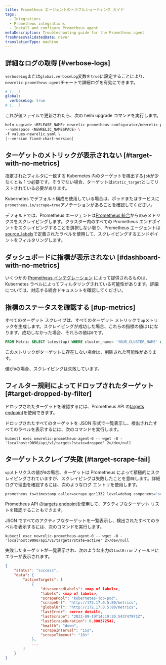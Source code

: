 ```yaml
---
title: Prometheus エージェントのトラブルシューティング ガイド
tags:
  - Integrations
  - Prometheus integrations
  - Install and configure Prometheus agent
metaDescription: Troubleshooting guide for the Prometheus agent
freshnessValidatedDate: never
translationType: machine
---
```


## 詳細なログの取得 [#verbose-logs]

`verboseLog`または`global.verboseLog`変数を`true`に設定することにより、 `newrelic-prometheus-agent`チャートで詳細ログを有効にできます。

```yaml
# (...)
global:
  verboseLog: true
# (...)
```

これが値ファイルで更新されたら、次の helm upgrade コマンドを実行します。

```bash
helm upgrade <RELEASE_NAME> newrelic-prometheus-configurator/newrelic-prometheus-agent \
--namespace <NEWRELIC_NAMESPACE> \
-f values-newrelic.yaml \
[--version fixed-chart-version]
```

## ターゲットのメトリックが表示されない [#target-with-no-metrics]

指定されたフィルタに一致する Kubernetes 内のターゲットを検出する`job`が少なくとも 1 つ必要です。そうでない場合、ターゲットは`static_target`としてリストされている必要があります。

Kubernetes でデフォルト構成を使用している場合は、ポッドまたはサービスに`prometheus.io/scrape=true`アノテーションがあることを確認してください。

デフォルトでは、Prometheus エージェントは[Prometheus 統合](/docs/infrastructure/prometheus-integrations/integrations-list/integrations-list-intro)からのみメトリクスをスクレイピングします。クラスター内のすべての Prometheus エンドポイントをスクレイピングすることを選択しない限り、Prometheus エージェントは[source_labels](https://github.com/newrelic/newrelic-prometheus-configurator/blob/main/charts/newrelic-prometheus-agent/values.yaml)で定義されたラベルを使用して、スクレイピングするエンドポイントをフィルタリングします。

## ダッシュボードに指標が表示されない [#dashboard-with-no-metrics]

いくつかの <InlinePopover type="dashboards"/>[Prometheus インテグレーション](/docs/infrastructure/prometheus-integrations/integrations-list/integrations-list-intro) によって提供されるものは、Kubernetes ラベルによってフィルタリングされている可能性があります。詳細については、対応する統合ドキュメントを確認してください。

## 指標のステータスを確認する [#up-metrics]

すべてのターゲット スクレイプは、すべてのターゲット メトリックで`up`メトリックを生成します。スクレイピングが成功した場合、これらの指標の値は`1`になります。成功しなかった場合、それらの値は`0`です。

```SQL
FROM Metric SELECT latest(up) WHERE cluster_name= 'YOUR_CLUSTER_NAME' AND pod = 'TARGET_POD_NAME' TIMESERIES
```

このメトリックがターゲットに存在しない場合は、削除された可能性があります。

値が`0`の場合、スクレイピングは失敗しています。

## フィルター規則によってドロップされたターゲット [#target-dropped-by-filter]

ドロップされたターゲットを確認するには、Prometheus API の[targets endpoint](https://prometheus.io/docs/prometheus/latest/querying/api/#targets)を使用できます。

ドロップされたすべてのターゲットを JSON 形式で一覧表示し、検出されたすべてのラベルを表示するには、次のコマンドを実行します。

```shell
kubectl exec newrelic-prometheus-agent-0 -- wget -O - 'localhost:9090/api/v1/targets?state=dropped' 2>/dev/null
```

## ターゲットスクレイプ失敗 [#target-scrape-fail]

`up`メトリクスの値が`0`の場合、ターゲットは Prometheus によって積極的にスクレイピングされていますが、スクレイピングは失敗したことを意味します。詳細ログで理由を確認するには、次のようなログ エントリを使用します。

```bash
prometheus ts=timestamp caller=scrape.go:1332 level=debug component="scrape manager" scrape_pool=kubernetes-job-pod target=http://1.2.3.4:80/metrics msg="<error>" err="<error detail>"
```

Prometheus API の[targets endpoint](https://prometheus.io/docs/prometheus/latest/querying/api/#targets)を使用して、アクティブなターゲット リストを確認することもできます。

JSON ですべてのアクティブなターゲットを一覧表示し、検出されたすべてのラベルを表示するには、次のコマンドを実行します。

```shell
kubectl exec newrelic-prometheus-agent-0 -- wget -O - 'localhost:9090/api/v1/targets?state=active' 2>/dev/null
```

失敗したターゲットが一覧表示され、次のような出力の`lastError`フィールドにエラーが表示されます。

```json
{
    "status": "success",
    "data": {
        "activeTargets": [
            {
                "discoveredLabels": <map of labels>,
                "labels": <map of labels>,
                "scrapePool": "kubernetes-job-pod",
                "scrapeUrl": "http://172.17.0.5:80/metrics",
                "globalUrl": "http://172.17.0.5:80/metrics",
                "lastError": <error detail>,
                "lastScrape": "2022-09-19T14:19:20.543747971Z",
                "lastScrapeDuration": 0.000372542,
                "health": "down",
                "scrapeInterval": "15s",
                "scrapeTimeout": "10s"
            },
            ...
        ]
    }
}
```